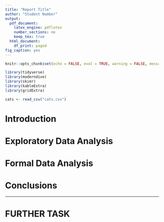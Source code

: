 ```yaml
---
title: "Report Title"
author: "Student Number"
output:
  pdf_document:
    latex_engine: pdflatex
    number_sections: no
    keep_tex: true
  html_document:
    df_print: paged
fig_caption: yes
---
```


```r
knitr::opts_chunk$set(echo = FALSE, eval = TRUE, warning = FALSE, message = FALSE, comment = NA)
```

```r
library(tidyverse)
library(moderndive)
library(skimr)
library(kableExtra)
library(gridExtra)
```

```r
cats <- read_csv("cats.csv")
```

# Introduction {#sec:Intro}


# Exploratory Data Analysis {#sec:EDA}


# Formal Data Analysis {#sec:FDA}


# Conclusions {#sec:Conc}

***
\newpage
# FURTHER TASK